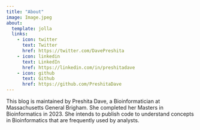 ```yaml
---
title: "About"
image: Image.jpeg
about:
  template: jolla
  links:
    - icon: twitter
      text: Twitter
      href: https://twitter.com/DavePreshita
    - icon: linkedin
      text: LinkedIn
      href: https://linkedin.com/in/preshitadave
    - icon: github
      text: Github
      href: https://github.com/PreshitaDave
---
```


This blog is maintained by Preshita Dave, a Bioinformatician at Massachusetts General Brigham. She completed her Masters in Bioinformatics in 2023. She intends to publish code to understand concepts in Bioinformatics that are frequently used by analysts.
